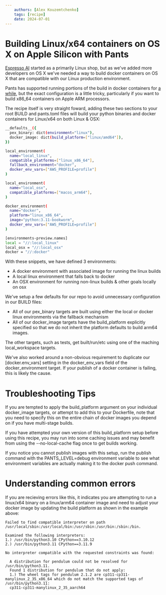 ```yaml
---
    authors: [Alex Kouzemtchenko]
    tags: [recipe]
    date: 2024-07-01
---
```


# Building Linux/x64 containers on OS X on Apple Silicon with Pants

[Espresso AI](https://espresso.ai/) started as a primarily Linux shop, but as we've added more developers on OS X we've needed a way to build docker containers on OS X that are compatible with our Linux production environment.

Pants has supported running portions of the build in docker containers for [a while](https://www.pantsbuild.org/blog/2023/02/24/pants-2-15), but the exact configuration is a little tricky, particularly if you want to build x86_64 containers on Apple ARM processors.

The recipe itself is very straight foward, adding these two sections to your root BUILD and pants.toml files will build your python binaries and docker containers for Linux/x64 on both Linux & OSX:

```bash title="BUILD"
__defaults__({
  pex_binary: dict(environment="linux"),
  docker_image: dict(build_platform=["linux/amd64"]),
})

local_environment(
  name="local_linux",
  compatible_platforms=["linux_x86_64"],
  fallback_environment="docker",
  docker_env_vars=["AWS_PROFILE=profile"]
)

local_environment(
  name="local_osx",
  compatible_platforms=["macos_arm64"],
)

docker_environment(
  name="docker",
  platform="linux_x86_64",
  image="python:3.11-bookworm",
  docker_env_vars=["AWS_PROFILE=profile"]
)
```


```bash title="pants.toml"
[environments-preview.names]
local = "//:local_linux"
local_osx = "//:local_osx"
docker = "//:docker"
```

With these snippets, we have defined 3 environments:
 * A docker environment with associated image for running the linux builds
 * A local linux environment that falls back to docker
 * An OSX environment for running non-linux builds & other goals locally on osx

We've setup a few defaults for our repo to avoid unnecessary configuration in our BUILD files:
 * All of our pex_binary targets are built using either the local or docker linux environments via the fallback mechanism
 * All of our docker_image targets have the build_platform explicitly specified so that we do not inherit the platform defaults to build arm64 images.

The other targets, such as tests, get built/run/etc using one of the maching local_workspace targets.

We've also worked around a non-obvious requirement to duplicate our [docker.env_vars] setting in the docker_env_vars field of the docker_environment target. If your publish of a docker container is failing, this is likely the cause.

# Troubleshooting Tips

If you are tempted to apply the build_platform argument on your individual docker_image targets, or attempt to add this to your Dockerfile, note that you need to specify this on the entire chain of docker images you depend on if you have multi-stage builds.

If you have attempted your own version of this build_platform setup before using this recipe, you may run into some caching issues and may benefit from using the --no-local-cache flag once to get builds working.

If you notice you cannot publish images with this setup, run the publish command with the PANTS_LEVEL=debug environment variable to see what environment variables are actually making it to the docker push command.

# Understanding common errors

If you are recieving errors like this, it indicates you are attempting to run a linux/x64 binary on a linux/arm64 container image and need to adjust your docker image by updating the build platform as shown in the example above:

```
Failed to find compatible interpreter on path /usr/local/sbin:/usr/local/bin:/usr/sbin:/usr/bin:/sbin:/bin.

Examined the following interpreters:
1.) /usr/bin/python3.10 CPython==3.10.12
2.) /usr/bin/python3.11 CPython==3.11.9

No interpreter compatible with the requested constraints was found:

  A distribution for pendulum could not be resolved for /usr/bin/python3.11.
  Found 1 distribution for pendulum that do not apply:
  1.) The wheel tags for pendulum 2.1.2 are cp311-cp311-manylinux_2_35_x86_64 which do not match the supported tags of /usr/bin/python3.11:
  cp311-cp311-manylinux_2_35_aarch64
```